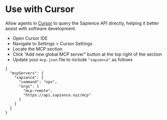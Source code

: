 # Use with Cursor

Allow agents in [Cursor](https://www.cursor.com/) to query the Sapience API directly, helping it better assist with software development.

* Open Cursor IDE
* Navigate to Settings > Cursor Settings
* Locate the MCP section
* Click “Add new global MCP server" button at the top right of the section
* Update your `mcp.json` file to include `"sapience"` as follows

```
{
  "mcpServers": {
    "sapience": {
      "command": "npx",
      "args": [
        "mcp-remote",
        "https://api.sapience.xyz/mcp"
      ]
    }
  }
}
```